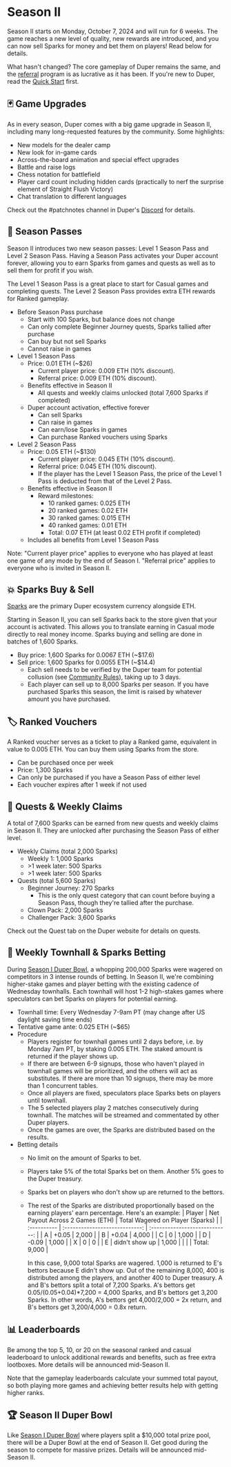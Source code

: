 # Season II

Season II starts on Monday, October 7, 2024 and will run for 6 weeks. The game reaches a new level of quality, new rewards are introduced, and you can now sell Sparks for money and bet them on players! Read below for details.

What hasn't changed? The core gameplay of Duper remains the same, and the [referral](./referral.mdx) program is as lucrative as it has been. If you're new to Duper, read the [Quick Start](.) first.

## 🃏 Game Upgrades

As in every season, Duper comes with a big game upgrade in Season II, including many long-requested features by the community. Some highlights:

- New models for the dealer camp
- New look for in-game cards
- Across-the-board animation and special effect upgrades
- Battle and raise logs
- Chess notation for battlefield
- Player card count including hidden cards (practically to nerf the surprise element of Straight Flush Victory)
- Chat translation to different languages

Check out the #patchnotes channel in Duper's [Discord](https://www.discord.gg/duper) for details.

## 🎫 Season Passes

Season II introduces two new season passes: Level 1 Season Pass and Level 2 Season Pass. Having a Season Pass activates your Duper account forever, allowing you to earn Sparks from games and quests as well as to sell them for profit if you wish.

The Level 1 Season Pass is a great place to start for Casual games and completing quests. The Level 2 Season Pass provides extra ETH rewards for Ranked gameplay.

- Before Season Pass purchase
  - Start with 100 Sparks, but balance does not change
  - Can only complete Beginner Journey quests, Sparks tallied after purchase
  - Can buy but not sell Sparks
  - Cannot raise in games
- Level 1 Season Pass
  - Price: 0.01 ETH (\~$26)
    - Current player price: 0.009 ETH (10\% discount).
    - Referral price: 0.009 ETH (10\% discount).
  - Benefits effective in Season II
    - All quests and weekly claims unlocked (total 7,600 Sparks if completed)
  - Duper account activation, effective forever
    - Can sell Sparks
    - Can raise in games
    - Can earn/lose Sparks in games
    - Can purchase Ranked vouchers using Sparks
- Level 2 Season Pass
  - Price: 0.05 ETH (\~$130)
    - Current player price: 0.045 ETH (10\% discount).
    - Referral price: 0.045 ETH (10\% discount).
    - If the player has the Level 1 Season Pass, the price of the Level 1 Pass is deducted from that of the Level 2 Pass.
  - Benefits effective in Season II
    - Reward milestones:
        - 10 ranked games: 0.025 ETH
        - 20 ranked games: 0.02 ETH
        - 30 ranked games: 0.015 ETH
        - 40 ranked games: 0.01 ETH
        - Total: 0.07 ETH (at least 0.02 ETH profit if completed)
  - Includes all benefits from Level 1 Season Pass

Note: "Current player price" applies to everyone who has played at least one game of any mode by the end of Season I. "Referral price" applies to everyone who is invited in Season II.

## 💥 Sparks Buy & Sell

[Sparks](./sparks.mdx) are the primary Duper ecosystem currency alongside ETH.

Starting in Season II, you can sell Sparks back to the store given that your account is activated. This allows you to translate earning in Casual mode directly to real money income. Sparks buying and selling are done in batches of 1,600 Sparks.

- Buy price: 1,600 Sparks for 0.0067 ETH (\~$17.6)
- Sell price: 1,600 Sparks for 0.0055 ETH (\~$14.4)
  - Each sell needs to be verified by the Duper team for potential collusion (see [Community Rules](./community-rules.mdx)), taking up to 3 days.
  - Each player can sell up to 8,000 Sparks per season. If you have purchased Sparks this season, the limit is raised by whatever amount you have purchased.

## 🏷️ Ranked Vouchers

A Ranked voucher serves as a ticket to play a Ranked game, equivalent in value to 0.005 ETH. You can buy them using Sparks from the store.

- Can be purchased once per week
- Price: 1,300 Sparks
- Can only be purchased if you have a Season Pass of either level
- Each voucher expires after 1 week if not used

## 🧗 Quests & Weekly Claims

A total of 7,600 Sparks can be earned from new quests and weekly claims in Season II. They are unlocked after purchasing the Season Pass of either level.

- Weekly Claims (total 2,000 Sparks)
  - Weekly 1: 1,000 Sparks
  - \>1 week later: 500 Sparks
  - \>1 week later: 500 Sparks
- Quests (total 5,600 Sparks)
  - Beginner Journey: 270 Sparks
    - This is the only quest category that can count before buying a Season Pass, though they're tallied after the purchase.
  - Clown Pack: 2,000 Sparks
  - Challenger Pack: 3,600 Sparks

Check out the Quest tab on the Duper website for details on quests.

## 🧧 Weekly Townhall & Sparks Betting

During [Season I Duper Bowl](./past/season-1/s1-duper-bowl-betting.mdx), a whopping 200,000 Sparks were wagered on competitors in 3 intense rounds of betting. In Season II, we're combining higher-stake games and player betting with the existing cadence of Wednesday townhalls. Each townhall will host 1-2 high-stakes games where speculators can bet Sparks on players for potential earning.

- Townhall time: Every Wednesday 7-9am PT (may change after US daylight saving time ends)
- Tentative game ante: 0.025 ETH (\~$65)
- Procedure
  - Players register for townhall games until 2 days before, i.e. by Monday 7am PT, by staking 0.005 ETH. The staked amount is returned if the player shows up.
  - If there are between 6-9 signups, those who haven't played in townhall games will be prioritized, and the others will act as substitutes. If there are more than 10 signups, there may be more than 1 concurrent tables.
  - Once all players are fixed, speculators place Sparks bets on players until townhall.
  - The 5 selected players play 2 matches consecutively during townhall. The matches will be streamed and commentated by other Duper players.
  - Once the games are over, the Sparks are distributed based on the results.
- Betting details
  - No limit on the amount of Sparks to bet.
  - Players take 5\% of the total Sparks bet on them. Another 5\% goes to the Duper treasury.
  - Sparks bet on players who don't show up are returned to the bettors.
  - The rest of the Sparks are distributed proportionally based on the earning players' earn percentage. Here's an example:
    | Player      | Net Payout Across 2 Games (ETH) | Total Wagered on Player (Sparks) |
    | :---------- | :----------------------------: | :----------------------------: |
    | A |               +0.05                | 2,000 |
    | B |               +0.04                | 4,000 |
    | C |               0                | 1,000 |
    | D |               -0.09                | 1,000 |
    | X |              0                |    0 |
    | E |       didn't show up               | 1,000 |
    |   |    | Total: 9,000 |
    
    In this case, 9,000 total Sparks are wagered. 1,000 is returned to E's bettors because E didn't show up. Out of the remaining 8,000, 400 is distributed among the players, and another 400 to Duper treasury. A and B's bettors split a total of 7,200 Sparks. A's bettors get 0.05/(0.05+0.04)*7,200 = 4,000 Sparks, and B's bettors get 3,200 Sparks. In other words, A's bettors get 4,000/2,000 = 2x return, and B's bettors get 3,200/4,000 = 0.8x return.

## 📊 Leaderboards

Be among the top 5, 10, or 20 on the seasonal ranked and casual leaderboard to unlock additional rewards and benefits, such as free extra lootboxes. More details will be announced mid-Season II.

Note that the gameplay leaderboards calculate your summed total payout, so both playing more games and achieving better results help with getting higher ranks.

## 🏆 Season II Duper Bowl

Like [Season I Duper Bowl](./past/season-1/s1-duper-bowl.mdx) where players split a \$10,000 total prize pool, there will be a Duper Bowl at the end of Season II. Get good during the season to compete for massive prizes. Details will be announced mid-Season II.